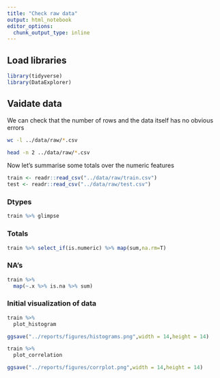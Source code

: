 ```yaml
---
title: "Check raw data"
output: html_notebook
editor_options: 
  chunk_output_type: inline
---
```


## Load libraries

```r
library(tidyverse)
library(DataExplorer)
```


## Vaidate data

We can check that the number of rows and the data itself has no obvious errors

```bash

wc -l ../data/raw/*.csv

```


```bash

head -n 2 ../data/raw/*.csv

```

Now let's summarise some totals over the numeric features

```r
train <- readr::read_csv("../data/raw/train.csv")
test <- readr::read_csv("../data/raw/test.csv")
```

### Dtypes

```r
train %>% glimpse
```


### Totals

```r
train %>% select_if(is.numeric) %>% map(sum,na.rm=T)
```

### NA's

```r
train %>% 
  map(~.x %>% is.na %>% sum)
```

### Initial visualization of data

```r
train %>% 
  plot_histogram

ggsave("../reports/figures/histograms.png",width = 14,height = 14)
```

```r
train %>% 
  plot_correlation

ggsave("../reports/figures/corrplot.png",width = 14,height = 14)
```


